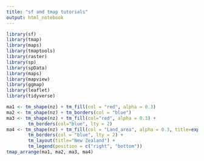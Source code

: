 ```yaml
---
title: "sf and tmap tutorials"
output: html_notebook
---
```


```r
library(sf)
library(tmap)
library(maps)
library(tmaptools)
library(raster)
library(sp)
library(spData)
library(maps)
library(mapview)
library(ggmap)
library(leaflet)
library(tidyverse)
```


```r
ma1 <- tm_shape(nz) + tm_fill(col = "red", alpha = 0.3)
ma2 <- tm_shape(nz) + tm_borders(col = "blue")
ma3 <- tm_shape(nz) + tm_fill(col="red", alpha = 0.3) +
        tm_borders(col="blue", lty = 2)
ma4 <- tm_shape(nz) + tm_fill(col = "Land_area", alpha = 0.3, title=expression("Area (km"^2*")")) +
        tm_borders(col = "blue", lty = 2) +
        tm_layout(title="New Zealand") +
        tm_legend(position = c("right", "bottom"))
tmap_arrange(ma1, ma2, ma3, ma4)

```

